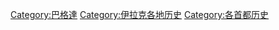 [[Category:巴格達|Category:巴格達]]
[[Category:伊拉克各地历史|Category:伊拉克各地历史]]
[[Category:各首都历史|Category:各首都历史]]